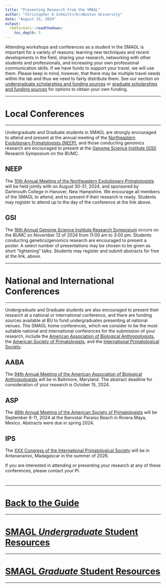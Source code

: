 ```yaml
---
title: "Presenting Research from the SMAGL"
author: "Christopher A Schmitt</br>Boston University"
date: "August 15, 2024"
output: 
  rmdformats::readthedown:
    toc_depth: 5
---
```


Attending workshops and conferences as a student in the SMAGL is important for a variety of reasons: learning new techniques and recent developments in the field, sharing your research, networking with other students and professionals, and increasing your own professional communication skills. If we have funds to support your travel, we will use them. Please keep in mind, however, that there may be multiple travel needs within the lab and thus we need to fairly distribute them. See our section on [undergraduate scholarships and funding sources](https://fuzzyatelin.github.io/smagl_student_guide/ugrad_funding.html) or [graduate scholarships and funding sources](https://fuzzyatelin.github.io/smagl_student_guide/grad_funding.html) for options to obtain your own funding.

***

# Local Conferences

***

Undergraduate and Graduate students in SMAGL are strongly encouraged to attend and present at the annual meeting of the [Northeastern Evolutionary Primatologists (NEEP)](http://www.neevolprimatol.org/), and those conducting genomics research are encouraged to present at the [Genome Science Institute (GSI)](https://www.bumc.bu.edu/gsi/) Research Symposium on the BUMC.

## NEEP

The [10th Annual Meeting of the Northeastern Evolutionary Primatologists](https://efficient-yucca-3lxwhc.mystrikingly.com) will be held jointly with on August 30-31, 2024, and sponsored by Dartmouth College in Hanover, New Hampshire. We encourage all members of the SMAGL to attend, and to present if their research is ready. Students may register to attend up to the day of the conference at the link above.

## GSI

The [16th Annual Genome Science Institute Research Symposium](https://www.bumc.bu.edu/gsi/initiatives/research-symposium/) occurs on the BUMC on November 12 of 2024 from 11:00 am to 3:00 pm. Students conducting genetics/genomics research are encouraged to present a poster. A select number of presentations may be chosen to be given as short “lightening” talks. Students may register and submit abstracts for free at the link, above.

***

# National and International Conferences

***

Undergraduate and Graduate students are also encouraged to present their research at a national or international conference, and there are funding sources available at BU to fund undergraduates presenting at national venues. The SMAGL home conferences, which we consider to be the most suitable national and international conferences for the submission of your research, include the [American Association of Biological Anthropologists](http://bioanth.org/), the [American Society of Primatologists](https://asp.org/index.cfm), and the [International Primatological Society](http://www.internationalprimatologicalsociety.org/).

## AABA

The [94th Annual Meeting of the American Association of Biological Anthropologists](https://bioanth.org/meetings-and-webinars/93rd-annual-meeting-los-angeles-california-2024/) will be in Baltimore, Maryland. The abstract deadline for consideration of your research is October 15, 2024.

## ASP

The [46th Annual Meeting of the American Society of Primatologists](https://asp.org/asp-meetings/) will be September 8-11, 2024 at the Iberostar Paraíso Beach in Riviera Maya, Mexico. Abstracts were due in spring 2024.

## IPS

The [XXX Congress of the International Primatological Society](https://ipsquito.com/) will be in Antananarivo, Madagascar in the summer of 2026.

If you are interested in attending or presenting your research at any of these conferences, please contact your PI.




#
#
#
#
#
#
#
#
#
#

***

# [**Back to the Guide**](https://fuzzyatelin.github.io/smagl_student_guide/overview.html)

***
# [**SMAGL *Undergraduate* Student Resources**](https://fuzzyatelin.github.io/smagl_student_guide/smagl_ugrad.html)
***
# [**SMAGL *Graduate* Student Resources**](https://fuzzyatelin.github.io/smagl_student_guide/smagl_grad.html)
***
